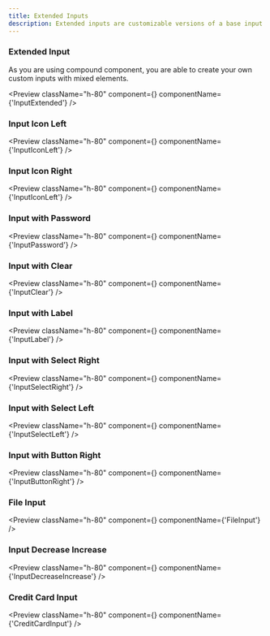 ```yaml
---
title: Extended Inputs
description: Extended inputs are customizable versions of a base input that enhance interaction with added styles and features.
---
```


### Extended Input

As you are using compound component, you are able to create your own custom inputs with mixed elements.

<Preview
  className="h-80"
  component={<InputExtended />}
  componentName={'InputExtended'}
/>

### Input Icon Left

<Preview
  className="h-80"
  component={<InputIconLeft />}
  componentName={'InputIconLeft'}
/>

### Input Icon Right

<Preview
  className="h-80"
  component={<InputIconRight />}
  componentName={'InputIconLeft'}
/>

### Input with Password

<Preview
  className="h-80"
  component={<InputPassword />}
  componentName={'InputPassword'}
/>

### Input with Clear

<Preview
  className="h-80"
  component={<InputClear />}
  componentName={'InputClear'}
/>

### Input with Label

<Preview
  className="h-80"
  component={<InputLabel />}
  componentName={'InputLabel'}
/>

### Input with Select Right

<Preview
  className="h-80"
  component={<InputSelectRight />}
  componentName={'InputSelectRight'}
/>

### Input with Select Left

<Preview
  className="h-80"
  component={<InputSelectLeft />}
  componentName={'InputSelectLeft'}
/>

### Input with Button Right

<Preview
  className="h-80"
  component={<InputButtonRight />}
  componentName={'InputButtonRight'}
/>

### File Input

<Preview
  className="h-80"
  component={<FileInput />}
  componentName={'FileInput'}
/>

### Input Decrease Increase

<Preview
  className="h-80"
  component={<InputDecreaseIncrease />}
  componentName={'InputDecreaseIncrease'}
/>


### Credit Card Input

<Preview
  className="h-80"
  component={<CreditCardInput />}
  componentName={'CreditCardInput'}
/>